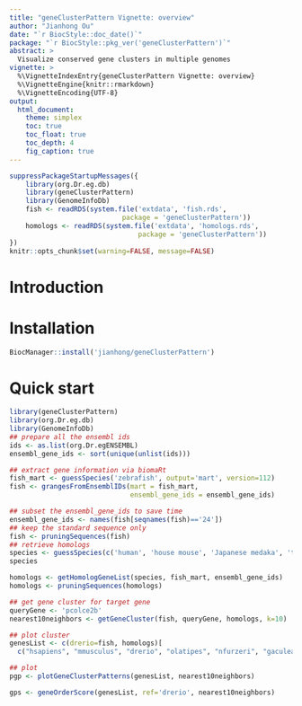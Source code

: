 ```yaml
---
title: "geneClusterPattern Vignette: overview"
author: "Jianhong Ou"
date: "`r BiocStyle::doc_date()`"
package: "`r BiocStyle::pkg_ver('geneClusterPattern')`"
abstract: >
  Visualize conserved gene clusters in multiple genomes
vignette: >
  %\VignetteIndexEntry{geneClusterPattern Vignette: overview}
  %\VignetteEngine{knitr::rmarkdown}
  %\VignetteEncoding{UTF-8}
output:
  html_document:
    theme: simplex
    toc: true
    toc_float: true
    toc_depth: 4
    fig_caption: true
---
```


```r
suppressPackageStartupMessages({
    library(org.Dr.eg.db)
    library(geneClusterPattern)
    library(GenomeInfoDb)
    fish <- readRDS(system.file('extdata', 'fish.rds',
                            package = 'geneClusterPattern'))
    homologs <- readRDS(system.file('extdata', 'homologs.rds',
                                package = 'geneClusterPattern'))
})
knitr::opts_chunk$set(warning=FALSE, message=FALSE)
```

# Introduction

# Installation
```r
BiocManager::install('jianhong/geneClusterPattern')
```

# Quick start
```r
library(geneClusterPattern)
library(org.Dr.eg.db)
library(GenomeInfoDb)
## prepare all the ensembl ids
ids <- as.list(org.Dr.egENSEMBL)
ensembl_gene_ids <- sort(unique(unlist(ids)))
```
```r
## extract gene information via biomaRt
fish_mart <- guessSpecies('zebrafish', output='mart', version=112)
fish <- grangesFromEnsemblIDs(mart = fish_mart,
                              ensembl_gene_ids = ensembl_gene_ids)
```
```r
## subset the ensembl_gene_ids to save time
ensembl_gene_ids <- names(fish[seqnames(fish)=='24'])
## keep the standard sequence only
fish <- pruningSequences(fish)
## retrieve homologs
species <- guessSpecies(c('human', 'house mouse', 'Japanese medaka', 'turquoise killifish', 'gaculeatus'), version=112) # three-spined stickleback
species
```
```r
homologs <- getHomologGeneList(species, fish_mart, ensembl_gene_ids)
homologs <- pruningSequences(homologs)
```
```r
## get gene cluster for target gene
queryGene <- 'pcolce2b'
nearest10neighbors <- getGeneCluster(fish, queryGene, homologs, k=10)

## plot cluster
genesList <- c(drerio=fish, homologs)[
  c("hsapiens", "mmusculus", "drerio", "olatipes", "nfurzeri", "gaculeatus")]

## plot
pgp <- plotGeneClusterPatterns(genesList, nearest10neighbors)
```


```r
gps <- geneOrderScore(genesList, ref='drerio', nearest10neighbors)
```


